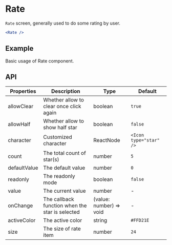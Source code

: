 # Rate

`Rate` screen, generally used to do some rating by user.

```jsx
<Rate />
```

## Example

Basic usage of Rate component.

<Demo src="../../components/rate/demo/Example.tsx" />

## API

Properties | Description | Type | Default
-----------|------------|------|--------
| allowClear   | Whether allow to clear once click again | boolean | `true` |
| allowHalf    | Whether allow to show half star | boolean | `false` |
| character    | Customized character | ReactNode | `<Icon type="star" />` |
| count        | The total count of star(s) | number | `5` |
| defaultValue | The default value | number | `0` |
| readonly     | The readonly mode | boolean | `false` |
| value        | The current value | number | - |
| onChange     | The callback function when the star is selected | (value: number) => void | - |
| activeColor  | The active color | string | `#FFD21E` |
| size         | The size of rate item | number | `24` |
